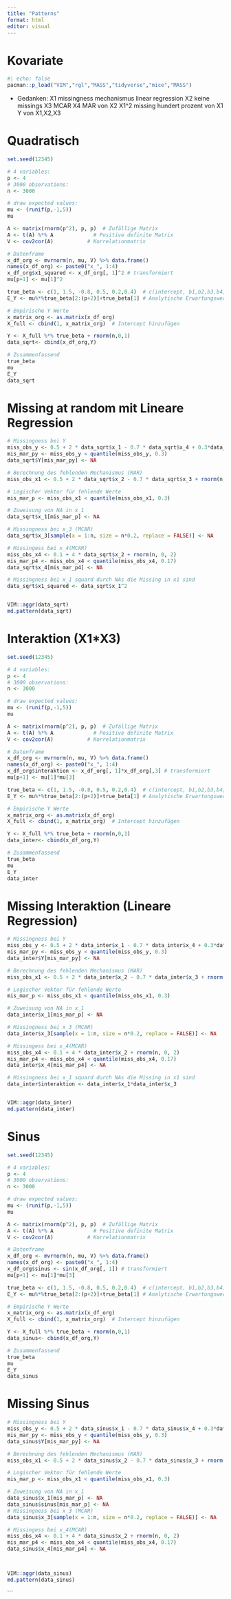 ```yaml
---
title: "Patterns"
format: html
editor: visual
---
```


# Kovariate

```r
#| echo: false
pacman::p_load("VIM","rgl","MASS","tidyverse","mice","MASS")
```


- Gedanken:
X1 missingness mechanismus linear regression
X2 keine missings
X3 MCAR
X4 MAR von X2
X1^2 missing hundert prozent von X1
Y von X1,X2,X3

# Quadratisch
```r
set.seed(12345)

# 4 variables: 
p <- 4  
# 3000 observations:
n <- 3000

# draw expected values:
mu <- (runif(p,-1,5))
mu

A <- matrix(rnorm(p^2), p, p)  # Zufällige Matrix
A <- t(A) %*% A             # Positive definite Matrix
V <- cov2cor(A)           # Korrelationmatrix

# Datenframe
x_df_org <- mvrnorm(n, mu, V) %>% data.frame()
names(x_df_org) <- paste0("x_", 1:4)
x_df_org$x1_squared <- x_df_org[, 1]^2 # transformiert
mu[p+1] <- mu[1]^2

true_beta <- c(1, 1.5, -0.8, 0.5, 0.2,0.4)  # c(intercept, b1,b2,b3,b4,b5(beta für interaktion))
E_Y <- mu%*%true_beta[2:(p+2)]+true_beta[1] # Analytische Erwartungswerte

# Empirische Y Werte
x_matrix_org <- as.matrix(x_df_org)
X_full <- cbind(1, x_matrix_org)  # Intercept hinzufügen

Y <- X_full %*% true_beta + rnorm(n,0,1)
data_sqrt<- cbind(x_df_org,Y)

# Zusammenfassend
true_beta
mu
E_Y
data_sqrt
```
# Missing at random mit Lineare Regression

```r
# Missingness bei Y
miss_obs_y <- 0.5 + 2 * data_sqrt$x_1 - 0.7 * data_sqrt$x_4 + 0.3*data_sqrt$x_2 + rnorm(n, 0, 3)
mis_mar_py <- miss_obs_y < quantile(miss_obs_y, 0.3)
data_sqrt$Y[mis_mar_py] <- NA

# Berechnung des fehlenden Mechanismus (MAR)
miss_obs_x1 <- 0.5 + 2 * data_sqrt$x_2 - 0.7 * data_sqrt$x_3 + rnorm(n, 0, 3)

# Logischer Vektor für fehlende Werte
mis_mar_p <- miss_obs_x1 < quantile(miss_obs_x1, 0.3)

# Zuweisung von NA in x_1
data_sqrt$x_1[mis_mar_p] <- NA

# Missingness bei x_3 (MCAR)
data_sqrt$x_3[sample(x = 1:n, size = n*0.2, replace = FALSE)] <- NA

# Missingess bei x_4(MCAR)
miss_obs_x4 <- 0.1 + 4 * data_sqrt$x_2 + rnorm(n, 0, 2)
mis_mar_p4 <- miss_obs_x4 < quantile(miss_obs_x4, 0.17)
data_sqrt$x_4[mis_mar_p4] <- NA

# Missingness bei x_1 squard durch NAs die Missing in x1 sind
data_sqrt$x1_squared <- data_sqrt$x_1^2


VIM::aggr(data_sqrt)
md.pattern(data_sqrt)

```

# Interaktion (X1*X3)
```r
set.seed(12345)

# 4 variables: 
p <- 4  
# 3000 observations:
n <- 3000

# draw expected values:
mu <- (runif(p,-1,5))
mu

A <- matrix(rnorm(p^2), p, p)  # Zufällige Matrix
A <- t(A) %*% A             # Positive definite Matrix
V <- cov2cor(A)           # Korrelationmatrix

# Datenframe
x_df_org <- mvrnorm(n, mu, V) %>% data.frame()
names(x_df_org) <- paste0("x_", 1:4)
x_df_org$interaktion <- x_df_org[, 1]*x_df_org[,3] # transformiert
mu[p+1] <- mu[1]*mu[3]

true_beta <- c(1, 1.5, -0.8, 0.5, 0.2,0.4)  # c(intercept, b1,b2,b3,b4,b5(beta für interaktion))
E_Y <- mu%*%true_beta[2:(p+2)]+true_beta[1] # Analytische Erwartungswerte

# Empirische Y Werte
x_matrix_org <- as.matrix(x_df_org)
X_full <- cbind(1, x_matrix_org)  # Intercept hinzufügen

Y <- X_full %*% true_beta + rnorm(n,0,1)
data_inter<- cbind(x_df_org,Y)

# Zusammenfassend
true_beta
mu
E_Y
data_inter
```
# Missing Interaktion (Lineare Regression)
```r
# Missingness bei Y
miss_obs_y <- 0.5 + 2 * data_inter$x_1 - 0.7 * data_inter$x_4 + 0.3*data_inter$x_2 + rnorm(n, 0, 3)
mis_mar_py <- miss_obs_y < quantile(miss_obs_y, 0.3)
data_inter$Y[mis_mar_py] <- NA

# Berechnung des fehlenden Mechanismus (MAR)
miss_obs_x1 <- 0.5 + 2 * data_inter$x_2 - 0.7 * data_inter$x_3 + rnorm(n, 0, 3)

# Logischer Vektor für fehlende Werte
mis_mar_p <- miss_obs_x1 < quantile(miss_obs_x1, 0.3)

# Zuweisung von NA in x_1
data_inter$x_1[mis_mar_p] <- NA

# Missingness bei x_3 (MCAR)
data_inter$x_3[sample(x = 1:n, size = n*0.2, replace = FALSE)] <- NA

# Missingess bei x_4(MCAR)
miss_obs_x4 <- 0.1 + 4 * data_inter$x_2 + rnorm(n, 0, 2)
mis_mar_p4 <- miss_obs_x4 < quantile(miss_obs_x4, 0.17)
data_inter$x_4[mis_mar_p4] <- NA

# Missingness bei x_1 squard durch NAs die Missing in x1 sind
data_inter$interaktion <- data_inter$x_1*data_inter$x_3


VIM::aggr(data_inter)
md.pattern(data_inter)
```
# Sinus

```r
set.seed(12345)

# 4 variables: 
p <- 4  
# 3000 observations:
n <- 3000

# draw expected values:
mu <- (runif(p,-1,5))
mu

A <- matrix(rnorm(p^2), p, p)  # Zufällige Matrix
A <- t(A) %*% A             # Positive definite Matrix
V <- cov2cor(A)           # Korrelationmatrix

# Datenframe
x_df_org <- mvrnorm(n, mu, V) %>% data.frame()
names(x_df_org) <- paste0("x_", 1:4)
x_df_org$sinus <- sin(x_df_org[, 1]) # transformiert
mu[p+1] <- mu[1]*mu[3]

true_beta <- c(1, 1.5, -0.8, 0.5, 0.2,0.4)  # c(intercept, b1,b2,b3,b4,b5(beta für interaktion))
E_Y <- mu%*%true_beta[2:(p+2)]+true_beta[1] # Analytische Erwartungswerte

# Empirische Y Werte
x_matrix_org <- as.matrix(x_df_org)
X_full <- cbind(1, x_matrix_org)  # Intercept hinzufügen

Y <- X_full %*% true_beta + rnorm(n,0,1)
data_sinus<- cbind(x_df_org,Y)

# Zusammenfassend
true_beta
mu
E_Y
data_sinus
```
# Missing Sinus
```r

# Missingness bei Y
miss_obs_y <- 0.5 + 2 * data_sinus$x_1 - 0.7 * data_sinus$x_4 + 0.3*data_sinus$x_2 + rnorm(n, 0, 3)
mis_mar_py <- miss_obs_y < quantile(miss_obs_y, 0.3)
data_sinus$Y[mis_mar_py] <- NA

# Berechnung des fehlenden Mechanismus (MAR)
miss_obs_x1 <- 0.5 + 2 * data_sinus$x_2 - 0.7 * data_sinus$x_3 + rnorm(n, 0, 3)

# Logischer Vektor für fehlende Werte
mis_mar_p <- miss_obs_x1 < quantile(miss_obs_x1, 0.3)

# Zuweisung von NA in x_1
data_sinus$x_1[mis_mar_p] <- NA
data_sinus$sinus[mis_mar_p] <- NA
# Missingness bei x_3 (MCAR)
data_sinus$x_3[sample(x = 1:n, size = n*0.2, replace = FALSE)] <- NA

# Missingess bei x_4(MCAR)
miss_obs_x4 <- 0.1 + 4 * data_sinus$x_2 + rnorm(n, 0, 2)
mis_mar_p4 <- miss_obs_x4 < quantile(miss_obs_x4, 0.17)
data_sinus$x_4[mis_mar_p4] <- NA



VIM::aggr(data_sinus)
md.pattern(data_sinus)
```
```
